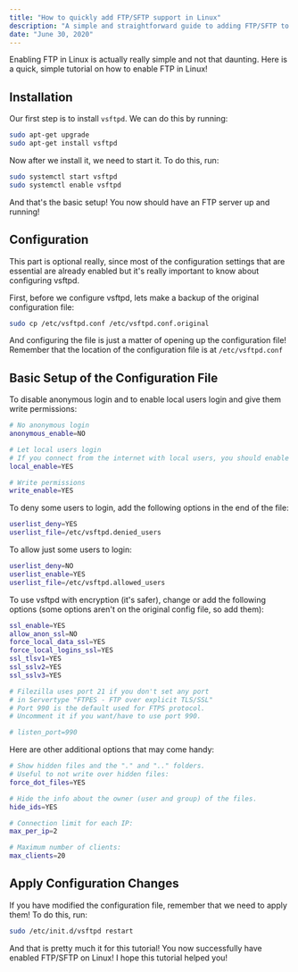 ```yaml
---
title: "How to quickly add FTP/SFTP support in Linux"
description: "A simple and straightforward guide to adding FTP/SFTP to your Linux setup"
date: "June 30, 2020"
---
```


Enabling FTP in Linux is actually really simple and not that daunting.
Here is a quick, simple tutorial on how to enable FTP in Linux!

## Installation

Our first step is to install `vsftpd`. We can do this by running:

```bash
sudo apt-get upgrade
sudo apt-get install vsftpd
```

Now after we install it, we need to start it. To do this, run:

```bash
sudo systemctl start vsftpd
sudo systemctl enable vsftpd
```

And that's the basic setup! You now should have an FTP server up and running!

## Configuration

This part is optional really, since most of the configuration settings that are essential
are already enabled but it's really important to know about configuring vsftpd.

First, before we configure vsftpd, lets make a backup of the original configuration file:

```bash
sudo cp /etc/vsftpd.conf /etc/vsftpd.conf.original
```

And configuring the file is just a matter of opening up the configuration file!
Remember that the location of the configuration file is at `/etc/vsftpd.conf`

## Basic Setup of the Configuration File

To disable anonymous login and to enable local users login and give them write permissions:

```bash title="/etc/vsftpd.conf"
# No anonymous login
anonymous_enable=NO

# Let local users login
# If you connect from the internet with local users, you should enable TLS/SSL/FTPS
local_enable=YES

# Write permissions
write_enable=YES
```

To deny some users to login, add the following options in the end of the file:

```bash title="/etc/vsftpd.conf"
userlist_deny=YES
userlist_file=/etc/vsftpd.denied_users
```

To allow just some users to login:

```bash title="/etc/vsftpd.conf"
userlist_deny=NO
userlist_enable=YES
userlist_file=/etc/vsftpd.allowed_users
```

To use vsftpd with encryption (it's safer), change or add the following options
(some options aren't on the original config file, so add them):

```bash title="/etc/vsftpd.conf"
ssl_enable=YES
allow_anon_ssl=NO
force_local_data_ssl=YES
force_local_logins_ssl=YES
ssl_tlsv1=YES
ssl_sslv2=YES
ssl_sslv3=YES

# Filezilla uses port 21 if you don't set any port
# in Servertype "FTPES - FTP over explicit TLS/SSL"
# Port 990 is the default used for FTPS protocol.
# Uncomment it if you want/have to use port 990.

# listen_port=990
```

Here are other additional options that may come handy:

```bash title="/etc/vsftpd.conf"
# Show hidden files and the "." and ".." folders.
# Useful to not write over hidden files:
force_dot_files=YES

# Hide the info about the owner (user and group) of the files.
hide_ids=YES

# Connection limit for each IP:
max_per_ip=2

# Maximum number of clients:
max_clients=20
```

## Apply Configuration Changes

If you have modified the configuration file, remember that we need to apply them! To do this, run:

```bash
sudo /etc/init.d/vsftpd restart
```

And that is pretty much it for this tutorial! You now successfully
have enabled FTP/SFTP on Linux! I hope this tutorial helped you!
